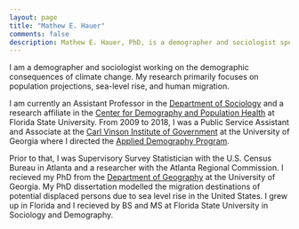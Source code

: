 ```yaml
---
layout: page
title: "Mathew E. Hauer"
comments: false
description: Mathew E. Hauer, PhD, is a demographer and sociologist specializing in population projections, climate change, and human migration.
---
```


I am a demographer and sociologist working on the demographic consequences of climate change. My research primarily focuses on population projections, sea-level rise, and human migration.

I am currently an Assistant Professor in the [Department of Sociology](https://coss.fsu.edu/sociology/mhauer)  and a research affiliate in the [Center for Demography and Population Health](http://popcenter.fsu.edu/) at Florida State University. From 2009 to 2018, I was a Public Service Assistant and Associate at the [Carl Vinson Institute of Government](https://cviog.uga.edu/) at the University of Georgia where I directed the [Applied Demography Program](https://cviog.uga.edu/services-and-research/applied-demography/).

Prior to that, I was Supervisory Survey Statistician with the U.S. Census Bureau in Atlanta and a researcher with the Atlanta Regional Commission. I recieved my PhD from the [Department of Geography](https://geography.uga.edu/) at the University of Georgia. My PhD dissertation modelled the migration destinations of potential displaced persons due to sea level rise in the United States. I grew up in Florida and I recieved by BS and MS at Florida State University in Sociology and Demography.


